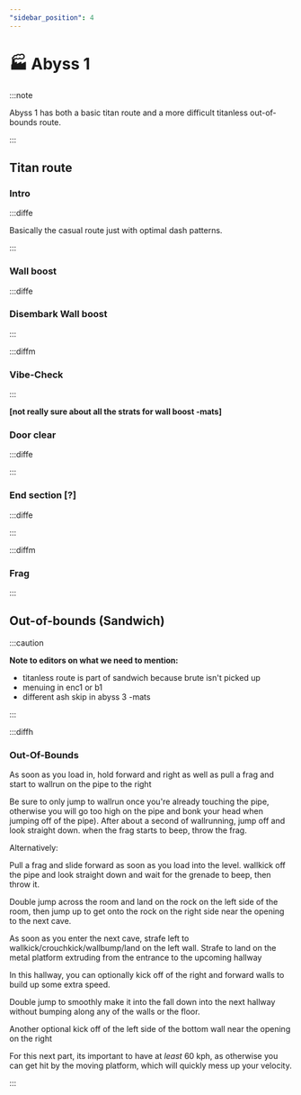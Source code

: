 ```yaml
---
"sidebar_position": 4
---
```



# 🏭 Abyss 1

:::note

Abyss 1 has both a basic titan route and a more difficult titanless out-of-bounds route. 

:::

## Titan route

### Intro


:::diffe

<YouTube youTubeId="dHbW3QMVzJc"/>

Basically the casual route just with optimal dash patterns. 

:::

### Wall boost

:::diffe

### Disembark Wall boost

:::

:::diffm

### Vibe-Check

:::

**[not really sure about all the strats for wall boost -mats]**

### Door clear

:::diffe

:::

### End section [?]

:::diffe

:::

:::diffm

### Frag

:::





## Out-of-bounds (Sandwich)

:::caution

**Note to editors on what we need to mention:**
- titanless route is part of sandwich because brute isn't picked up
- menuing in enc1 or b1
- different ash skip in abyss 3 -mats

:::

:::diffh

### Out-Of-Bounds
As soon as you load in, hold forward and right as well as pull a frag and start to wallrun on the pipe to the right 

Be sure to only jump to wallrun once you're already touching the pipe, otherwise you will go too high on the pipe and bonk your head when jumping off of the pipe). After about a second of wallrunning, jump off and look straight down. when the frag starts to beep, throw the frag.

Alternatively:

Pull a frag and slide forward as soon as you load into the level. wallkick off the pipe and look straight down and wait for the grenade to beep, then throw it. 

Double jump across the room and land on the rock on the left side of the room, then jump up to get onto the rock on the right side near the opening to the next cave.

As soon as you enter the next cave, strafe left to wallkick/crouchkick/wallbump/land on the left wall. Strafe to land on the metal platform extruding from the entrance to the upcoming hallway

In this hallway, you can optionally kick off of the right and forward walls to build up some extra speed.

Double jump to smoothly make it into the fall down into the next hallway without bumping along any of the walls or the floor. 

Another optional kick off of the left side of the bottom wall near the opening on the right

For this next part, its important to have at *least* 60 kph, as otherwise you can get hit by the moving platform, which will quickly mess up your velocity. 

:::